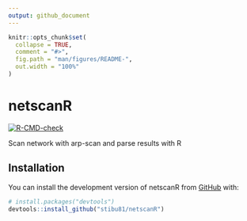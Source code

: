 ```yaml
---
output: github_document
---
```


<!-- README.md is generated from README.Rmd. Please edit that file -->

```r
knitr::opts_chunk$set(
  collapse = TRUE,
  comment = "#>",
  fig.path = "man/figures/README-",
  out.width = "100%"
)
```

# netscanR

<!-- badges: start -->
[![R-CMD-check](https://github.com/stibu81/netscanR/actions/workflows/R-CMD-check.yaml/badge.svg)](https://github.com/stibu81/netscanR/actions/workflows/R-CMD-check.yaml)
<!-- badges: end -->

Scan network with arp-scan and parse results with R 

## Installation

You can install the development version of netscanR from
[GitHub](https://github.com/) with:

``` r
# install.packages("devtools")
devtools::install_github("stibu81/netscanR")
```

